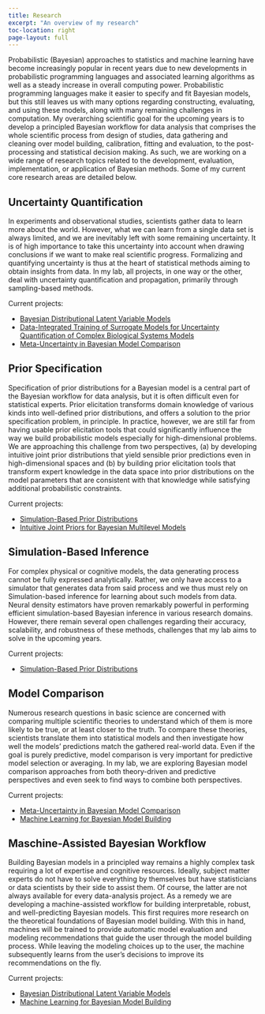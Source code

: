 ```yaml
---
title: Research
excerpt: "An overview of my research"
toc-location: right
page-layout: full
---
```


Probabilistic (Bayesian) approaches to statistics and machine learning have
become increasingly popular in recent years due to new developments in
probabilistic programming languages and associated learning algorithms as well
as a steady increase in overall computing power. Probabilistic programming
languages make it easier to specify and fit Bayesian models, but this still
leaves us with many options regarding constructing, evaluating, and using these
models, along with many remaining challenges in computation. My overarching
scientific goal for the upcoming years is to develop a principled Bayesian
workflow for data analysis that comprises the whole scientific process from
design of studies, data gathering and cleaning over model building, calibration,
fitting and evaluation, to the post-processing and statistical decision making.
As such, we are working on a wide range of research topics related to the
development, evaluation, implementation, or application of Bayesian methods.
Some of my current core research areas are detailed below.

## Uncertainty Quantification {#uncertainty-quantification}

In experiments and observational studies, scientists gather data to learn more
about the world. However, what we can learn from a single data set is always
limited, and we are inevitably left with some remaining uncertainty. It is of
high importance to take this uncertainty into account when drawing conclusions
if we want to make real scientific progress. Formalizing and quantifying
uncertainty is thus at the heart of statistical methods aiming to obtain
insights from data. In my lab, all projects, in one way or the other, deal with
uncertainty quantification and propagation, primarily through sampling-based
methods.

Current projects:

<!-- - [Amortized Bayesian Inference for Multilevel Models](../projects#amortized-mlms) -->
- [Bayesian Distributional Latent Variable Models](../projects#bdlvms)
- [Data-Integrated Training of Surrogate Models for Uncertainty Quantification of Complex Biological Systems Models](../projects#bio-surrogate-models)
- [Meta-Uncertainty in Bayesian Model Comparison](../projects#mu-bmb)


## Prior Specification {#prior-specification}

Specification of prior distributions for a Bayesian model is a central part of
the Bayesian workflow for data analysis, but it is often difficult even for
statistical experts. Prior elicitation transforms domain knowledge of various
kinds into well-defined prior distributions, and offers a solution to the prior
specification problem, in principle. In practice, however, we are still far from
having usable prior elicitation tools that could significantly influence the way
we build probabilistic models especially for high-dimensional problems. We are
approaching this challenge from two perspectives, (a) by developing intuitive
joint prior distributions that yield sensible prior predictions even in
high-dimensional spaces and (b) by building prior elicitation tools that
transform expert knowledge in the data space into prior distributions on the
model parameters that are consistent with that knowledge while satisfying
additional probabilistic constraints.

Current projects:

- [Simulation-Based Prior Distributions](../projects#sbpriors)
- [Intuitive Joint Priors for Bayesian Multilevel Models](../projects#joint-priors-mlms)

## Simulation-Based Inference {#sbi}

For complex physical or cognitive models, the data generating process cannot be
fully expressed analytically. Rather, we only have access to a simulator that
generates data from said process and we thus must rely on Simulation-based
inference for learning about such models from data. Neural density estimators
have proven remarkably powerful in performing efficient simulation-based
Bayesian inference in various research domains. However, there remain several
open challenges regarding their accuracy, scalability, and robustness of these
methods, challenges that my lab aims to solve in the upcoming years.

Current projects:

<!-- - [Amortized Bayesian Inference for Multilevel Models](../projects#amortized-mlms) -->
- [Simulation-Based Prior Distributions](../projects#sbpriors)

## Model Comparison {#model-comparison}

Numerous research questions in basic science are concerned with comparing
multiple scientific theories to understand which of them is more likely to be
true, or at least closer to the truth. To compare these theories, scientists
translate them into statistical models and then investigate how well the models'
predictions match the gathered real-world data. Even if the goal is purely
predictive, model comparison is very important for predictive model selection or
averaging. In my lab, we are exploring Bayesian model comparison approaches from
both theory-driven and predictive perspectives and even seek to find ways to
combine both perspectives.

Current projects:

- [Meta-Uncertainty in Bayesian Model Comparison](../projects#mu-bmb)
- [Machine Learning for Bayesian Model Building](../projects#ml4bmb)

## Maschine-Assisted Bayesian Workflow {#machine-workflow}

Building Bayesian models in a principled way remains a highly complex task
requiring a lot of expertise and cognitive resources. Ideally, subject matter
experts do not have to solve everything by themselves but have statisticians or
data scientists by their side to assist them. Of course, the latter are not
always available for every data-analysis project. As a remedy we are developing
a machine-assisted workflow for building interpretable, robust, and
well-predicting Bayesian models. This first requires more research on the
theoretical foundations of Bayesian model building. With this in hand, machines
will be trained to provide automatic model evaluation and modeling
recommendations that guide the user through the model building process. While
leaving the modeling choices up to the user, the machine subsequently learns
from the user's decisions to improve its recommendations on the fly.

Current projects:

- [Bayesian Distributional Latent Variable Models](../projects#bdlvms)
- [Machine Learning for Bayesian Model Building](../projects#ml4bmb)

